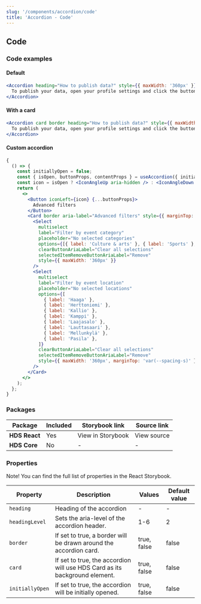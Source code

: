 ```yaml
---
slug: '/components/accordion/code'
title: 'Accordion - Code'
---
```





## Code

### Code examples

#### Default

<Playground>


```jsx
<Accordion heading="How to publish data?" style={{ maxWidth: '360px' }}>
  To publish your data, open your profile settings and click the button 'Publish'.
</Accordion>
```

</Playground>


#### With a card

<Playground>


```jsx
<Accordion card border heading="How to publish data?" style={{ maxWidth: '360px' }}>
  To publish your data, open your profile settings and click the button 'Publish'.
</Accordion>
```

</Playground>


#### Custom accordion

<Playground>


```jsx
{
  () => {
    const initiallyOpen = false;
    const { isOpen, buttonProps, contentProps } = useAccordion({ initiallyOpen });
    const icon = isOpen ? <IconAngleUp aria-hidden /> : <IconAngleDown aria-hidden />;
    return (
      <>
        <Button iconLeft={icon} {...buttonProps}>
          Advanced filters
        </Button>
        <Card border aria-label="Advanced filters" style={{ marginTop: 'var(--spacing-m)' }} {...contentProps}>
          <Select
            multiselect
            label="Filter by event category"
            placeholder="No selected categories"
            options={[{ label: 'Culture & arts' }, { label: 'Sports' }, { label: 'Museums' }, { label: 'Music' }]}
            clearButtonAriaLabel="Clear all selections"
            selectedItemRemoveButtonAriaLabel="Remove"
            style={{ maxWidth: '360px' }}
          />
          <Select
            multiselect
            label="Filter by event location"
            placeholder="No selected locations"
            options={[
              { label: 'Haaga' },
              { label: 'Herttoniemi' },
              { label: 'Kallio' },
              { label: 'Kamppi' },
              { label: 'Laajasalo' },
              { label: 'Lauttasaari' },
              { label: 'Mellunkylä' },
              { label: 'Pasila' },
            ]}
            clearButtonAriaLabel="Clear all selections"
            selectedItemRemoveButtonAriaLabel="Remove"
            style={{ maxWidth: '360px', marginTop: 'var(--spacing-s)' }}
          />
        </Card>
      </>
    );
  };
}
```

</Playground>


### Packages

| Package       | Included                    | Storybook link                                                                                                      | Source link                                                                                                                                                                    |
| ------------- | --------------------------- | ------------------------------------------------------------------------------------------------------------------- | ------------------------------------------------------------------------------------------------------------------------------------------------------------------------------ |
| **HDS React** | <IconCheckCircleFill /> Yes | <Link size="M" external href="/storybook/react/?path=/story/components-accordion--default">View in Storybook</Link> | <Link size="M" external href="https://github.com/City-of-Helsinki/helsinki-design-system/blob/master/packages/react/src/components/accordion/Accordion.tsx">View source</Link> |
| **HDS Core**  | <IconCrossCircle /> No      | -                                                                                                                   | -                                                                                                                                                                              |

### Properties

Note! You can find the full list of properties in the <Link size="M" href="/storybook/react/?path=/docs/components-accordion--default" external>React Storybook.</Link>

| Property        | Description                                                                | Values      | Default value |
| --------------- | -------------------------------------------------------------------------- | ----------- | ------------- |
| `heading`       | Heading of the accordion                                                   | -           | -             |
| `headingLevel`  | Sets the aria-level of the accordion header.                               | 1-6         | 2             |
| `border`        | If set to true, a border will be drawn around the accordion card.          | true, false | false         |
| `card`          | If set to true, the accordion will use HDS Card as its background element. | true, false | false         |
| `initiallyOpen` | If set to true, the accordion will be initially opened.                    | true, false | false         |
